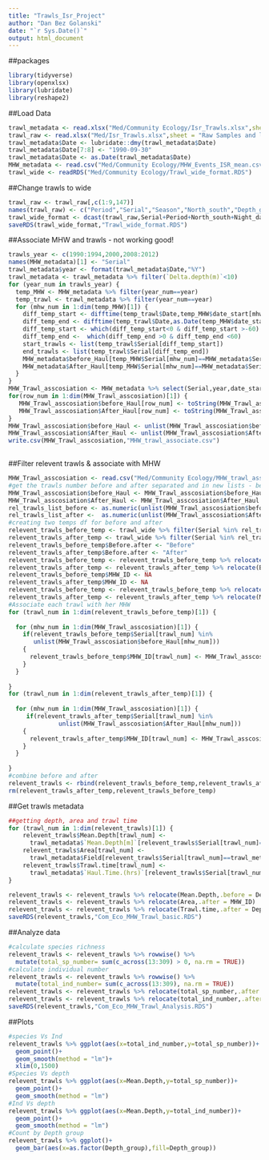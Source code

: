 ```yaml
---
title: "Trawls_Isr_Project"
author: "Dan Bez Golanski"
date: "`r Sys.Date()`"
output: html_document
---
```


##packages
```r
library(tidyverse)
library(openxlsx)
library(lubridate)
library(reshape2)
```

##Load Data 
```r
trawl_metadata <- read.xlsx("Med/Community Ecology/Isr_Trawls.xlsx",sheet = "Stats & Metadata")
trawl_raw <- read.xlsx("Med/Isr_Trawls.xlsx",sheet = "Raw Samples and lengths")
trawl_metadata$Date <- lubridate::dmy(trawl_metadata$Date)
trawl_metadata$Date[7:8] <- "1990-09-30"
trawl_metadata$Date <- as.Date(trawl_metadata$Date)
MHW_metadata <- read.csv("Med/Community Ecology/MHW_Events_ISR_mean.csv")
trawl_wide <- readRDS("Med/Community Ecology/Trawl_wide_format.RDS")
```

##Change trawls to wide 
```r
trawl_raw <- trawl_raw[,c(1:9,147)]
names(trawl_raw) <- c("Period","Serial","Season","North_south","Depth_group","Night_day","Net_Type","Species","total")
trawl_wide_format <- dcast(trawl_raw,Serial+Period+North_south+Night_day+Season+Depth_group+Net_Type~Species,value.var="total",sum)
saveRDS(trawl_wide_format,"Trawl_wide_format.RDS")
```


##Associate MHW and trawls - not working good!
```r
trawls_year <- c(1990:1994,2000,2008:2012)
names(MHW_metadata)[1] <- "Serial"
trawl_metadata$year <- format(trawl_metadata$Date,"%Y")
trawl_metadata <- trawl_metadata %>% filter(`Delta.depth(m)`<10)
for (year_num in trawls_year) {
  temp_MHW <- MHW_metadata %>% filter(year_num==year)
  temp_trawl <- trawl_metadata %>% filter(year_num==year)
  for (mhw_num in 1:dim(temp_MHW)[1]) {
    diff_temp_start <- difftime(temp_trawl$Date,temp_MHW$date_start[mhw_num])
    diff_temp_end <- difftime(temp_trawl$Date,as.Date(temp_MHW$date_start[mhw_num])+temp_MHW$duration[mhw_num])
    diff_temp_start <- which(diff_temp_start<0 & diff_temp_start >-60)
    diff_temp_end <-  which(diff_temp_end >0 & diff_temp_end <60)
    start_trawls <- list(temp_trawl$Serial[diff_temp_start])
    end_trawls <- list(temp_trawl$Serial[diff_temp_end])
    MHW_metadata$before_Haul[temp_MHW$Serial[mhw_num]==MHW_metadata$Serial] <- start_trawls
    MHW_metadata$After_Haul[temp_MHW$Serial[mhw_num]==MHW_metadata$Serial] <- end_trawls
  }
}
MHW_Trawl_asscosiation <- MHW_metadata %>% select(Serial,year,date_start,before_Haul,After_Haul)
for(row_num in 1:dim(MHW_Trawl_asscosiation)[1]) {
   MHW_Trawl_asscosiation$before_Haul[row_num] <- toString(MHW_Trawl_asscosiation$before_Haul[[row_num]])
   MHW_Trawl_asscosiation$After_Haul[row_num] <- toString(MHW_Trawl_asscosiation$After_Haul[[row_num]])
}
MHW_Trawl_asscosiation$before_Haul <- unlist(MHW_Trawl_asscosiation$before_Haul)
MHW_Trawl_asscosiation$After_Haul <- unlist(MHW_Trawl_asscosiation$After_Haul)
write.csv(MHW_Trawl_asscosiation,"MHW_trawl_associate.csv")
  

```

##Filter relevent trawls & associate with MHW
```r
MHW_Trawl_asscosiation <- read.csv("Med/Community Ecology/MHW_trawl_associate.csv")
#get the trawls number before and after separated and in new lists - before and after
MHW_Trawl_asscosiation$before_Haul <- MHW_Trawl_asscosiation$before_Haul %>% strsplit(", ")
MHW_Trawl_asscosiation$After_Haul <- MHW_Trawl_asscosiation$After_Haul %>% strsplit(", ")
rel_trawls_list_before <- as.numeric(unlist(MHW_Trawl_asscosiation$before_Haul))
rel_trawls_list_after <-  as.numeric(unlist(MHW_Trawl_asscosiation$After_Haul))
#creating two temps df for before and after
relevent_trawls_before_temp <- trawl_wide %>% filter(Serial %in% rel_trawls_list_before)
relevent_trawls_after_temp <- trawl_wide %>% filter(Serial %in% rel_trawls_list_after)
relevent_trawls_before_temp$Before.after <- "Before"
relevent_trawls_after_temp$Before.after <- "After"
relevent_trawls_before_temp <- relevent_trawls_before_temp %>% relocate(Before.after,.after=Period)
relevent_trawls_after_temp <- relevent_trawls_after_temp %>% relocate(Before.after,.after=Period)
relevent_trawls_before_temp$MHW_ID <- NA
relevent_trawls_after_temp$MHW_ID <- NA
relevent_trawls_before_temp <- relevent_trawls_before_temp %>% relocate(MHW_ID,.after=Before.after)
relevent_trawls_after_temp <- relevent_trawls_after_temp %>% relocate(MHW_ID,.after=Before.after)
#Associate each trawl with her MHW
for (trawl_num in 1:dim(relevent_trawls_before_temp)[1]) {
  
  for (mhw_num in 1:dim(MHW_Trawl_asscosiation)[1]) {
    if(relevent_trawls_before_temp$Serial[trawl_num] %in%  
       unlist(MHW_Trawl_asscosiation$before_Haul[mhw_num])) 
    {
      relevent_trawls_before_temp$MHW_ID[trawl_num] <- MHW_Trawl_asscosiation$Serial[mhw_num]
    }
  }
  
}
for (trawl_num in 1:dim(relevent_trawls_after_temp)[1]) {
  
  for (mhw_num in 1:dim(MHW_Trawl_asscosiation)[1]) {
     if(relevent_trawls_after_temp$Serial[trawl_num] %in% 
              unlist(MHW_Trawl_asscosiation$After_Haul[mhw_num]))
    {
      relevent_trawls_after_temp$MHW_ID[trawl_num] <- MHW_Trawl_asscosiation$Serial[mhw_num]
    }
  }
  
}
#combine before and after
relevent_trawls <- rbind(relevent_trawls_before_temp,relevent_trawls_after_temp)
rm(relevent_trawls_after_temp,relevent_trawls_before_temp)
```

##Get trawls metadata
```r
##getting depth, area and trawl time
for (trawl_num in 1:dim(relevent_trawls)[1]) {
    relevent_trawls$Mean.Depth[trawl_num] <- 
      trawl_metadata$`Mean.Depth[m]`[relevent_trawls$Serial[trawl_num]==trawl_metadata$Serial]
    relevent_trawls$Area[trawl_num] <- 
      trawl_metadata$Field[relevent_trawls$Serial[trawl_num]==trawl_metadata$Serial]  
    relevent_trawls$Trawl.time[trawl_num] <- 
      trawl_metadata$`Haul.Time.(hrs)`[relevent_trawls$Serial[trawl_num]==trawl_metadata$Serial]  
}

relevent_trawls <- relevent_trawls %>% relocate(Mean.Depth,.before = Depth_group)
relevent_trawls <- relevent_trawls %>% relocate(Area,.after = MHW_ID)
relevent_trawls <- relevent_trawls %>% relocate(Trawl.time,.after = Depth_group)
saveRDS(relevent_trawls,"Com_Eco_MHW_Trawl_basic.RDS")
```

##Analyze data
```r
#calculate species richness
relevent_trawls <- relevent_trawls %>% rowwise() %>% 
  mutate(total_sp_number= sum(c_across(13:309) > 0, na.rm = TRUE))
#calculate individual number
relevent_trawls <- relevent_trawls %>% rowwise() %>% 
  mutate(total_ind_number= sum(c_across(13:309), na.rm = TRUE))
relevent_trawls <- relevent_trawls %>% relocate(total_sp_number,.after = Net_Type)
relevent_trawls <- relevent_trawls %>% relocate(total_ind_number,.after = total_sp_number)
saveRDS(relevent_trawls,"Com_Eco_MHW_Trawl_Analysis.RDS")
```

##Plots
```r
#species Vs Ind
relevent_trawls %>% ggplot(aes(x=total_ind_number,y=total_sp_number))+
  geom_point()+
  geom_smooth(method = "lm")+
  xlim(0,1500)
#Species Vs depth
relevent_trawls %>% ggplot(aes(x=Mean.Depth,y=total_sp_number))+
  geom_point()+
  geom_smooth(method = "lm")
#Ind Vs depth
relevent_trawls %>% ggplot(aes(x=Mean.Depth,y=total_ind_number))+
  geom_point()+
  geom_smooth(method = "lm")
#Count by Depth group 
relevent_trawls %>% ggplot()+
  geom_bar(aes(x=as.factor(Depth_group),fill=Depth_group))
  

```





